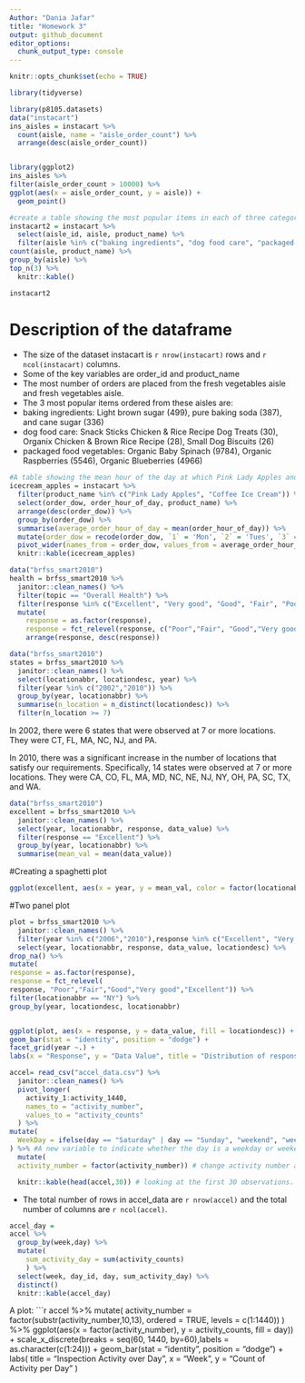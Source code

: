 ```yaml
---
Author: "Dania Jafar"
title: "Homework 3"
output: github_document
editor_options: 
  chunk_output_type: console
---
```


```r
knitr::opts_chunk$set(echo = TRUE)

library(tidyverse)
```

```r
library(p8105.datasets)
data("instacart")
ins_aisles = instacart %>% 
  count(aisle, name = "aisle_order_count") %>% 
  arrange(desc(aisle_order_count))


library(ggplot2)
ins_aisles %>% 
filter(aisle_order_count > 10000) %>% 
ggplot(aes(x = aisle_order_count, y = aisle)) + 
  geom_point()

#create a table showing the most popular items in each of three categories
instacart2 = instacart %>% 
  select(aisle_id, aisle, product_name) %>% 
  filter(aisle %in% c("baking ingredients", "dog food care", "packaged vegetables fruits")) %>% 
count(aisle, product_name) %>% 
group_by(aisle) %>% 
top_n(3) %>% 
  knitr::kable()

instacart2
```

# Description of the dataframe 

* The size of the dataset instacart is `r nrow(instacart)` rows and `r ncol(instacart)` columns.
* Some of the key variables are order_id and product_name
* The most number of orders are placed from the fresh vegetables aisle and fresh vegetables aisle. 
* The 3 most popular items ordered from these aisles are: 
* baking ingredients: Light brown sugar (499), pure baking soda (387), and cane sugar (336)
* dog food care: Snack Sticks Chicken & Rice Recipe Dog Treats (30), Organix Chicken & Brown Rice Recipe (28), Small Dog Biscuits (26)
* packaged food vegetables: Organic Baby Spinach (9784), Organic Raspberries (5546), Organic Blueberries (4966)

```r
#A table showing the mean hour of the day at which Pink Lady Apples and Coffee Ice Cream are ordered on each day of the week
icecream_apples = instacart %>% 
  filter(product_name %in% c("Pink Lady Apples", "Coffee Ice Cream")) %>% 
  select(order_dow, order_hour_of_day, product_name) %>%
  arrange(desc(order_dow)) %>% 
  group_by(order_dow) %>% 
  summarise(average_order_hour_of_day = mean(order_hour_of_day)) %>% 
  mutate(order_dow = recode(order_dow, `1` = 'Mon', `2` = 'Tues', `3` = 'Wed', `4` = 'Thur', `5` = 'Fri', `6` = 'Sat', `0` = 'Sun')) %>% 
  pivot_wider(names_from = order_dow, values_from = average_order_hour_of_day)
  knitr::kable(icecream_apples)

```

```r

data("brfss_smart2010") 
health = brfss_smart2010 %>% 
  janitor::clean_names() %>% 
  filter(topic == "Overall Health") %>% 
  filter(response %in% c("Excellent", "Very good", "Good", "Fair", "Poor")) %>%
  mutate(
    response = as.factor(response), 
    response = fct_relevel(response, c("Poor","Fair", "Good","Very good","Excellent"))) %>% 
    arrange(response, desc(response))
```  


```r
data("brfss_smart2010") 
states = brfss_smart2010 %>% 
  janitor::clean_names() %>%
  select(locationabbr, locationdesc, year) %>% 
  filter(year %in% c("2002","2010")) %>%
  group_by(year, locationabbr) %>% 
  summarise(n_location = n_distinct(locationdesc)) %>%
  filter(n_location >= 7)
```
In 2002, there were 6 states that were observed at 7 or more locations. They were CT, FL, MA, NC, NJ, and PA. 

In 2010, there was a significant increase in the number of locations that satisfy our requirements. Specifically, 14 states were observed at 7 or more locations. They were CA, CO, FL, MA, MD, NC, NE, NJ, NY, OH, PA, SC, TX, and WA. 

```r
data("brfss_smart2010") 
excellent = brfss_smart2010 %>% 
  janitor::clean_names() %>%
  select(year, locationabbr, response, data_value) %>% 
  filter(response == "Excellent") %>%
  group_by(year, locationabbr) %>% 
  summarise(mean_val = mean(data_value)) 
```

#Creating a spaghetti plot

```r
ggplot(excellent, aes(x = year, y = mean_val, color = factor(locationabbr))) +geom_line() +theme_bw()
```

#Two panel plot

```r
plot = brfss_smart2010 %>%
  janitor::clean_names() %>%
  filter(year %in% c("2006","2010"),response %in% c("Excellent", "Very good", "Good", "Fair","Poor")) %>%
  select(year, locationabbr, response, data_value, locationdesc) %>%
drop_na() %>%
mutate(
response = as.factor(response),
response = fct_relevel(
response, "Poor","Fair","Good","Very good","Excellent")) %>%
filter(locationabbr == "NY") %>%
group_by(year, locationdesc, locationabbr)


ggplot(plot, aes(x = response, y = data_value, fill = locationdesc)) +
geom_bar(stat = "identity", position = "dodge") +
facet_grid(year ~.) +
labs(x = "Response", y = "Data Value", title = "Distribution of responses among locations in NY")
```


```r
accel= read_csv("accel_data.csv") %>% 
  janitor::clean_names() %>% 
  pivot_longer(
    activity_1:activity_1440,
    names_to = "activity_number",
    values_to = "activity_counts"
  ) %>% 
mutate(
  WeekDay = ifelse(day == "Saturday" | day == "Sunday", "weekend", "weekday")
) %>% #A new variable to indicate whether the day is a weekday or weekend 
  mutate(
  activity_number = factor(activity_number)) # change activity number as a factor

  knitr::kable(head(accel,30)) # looking at the first 30 observations. 
```

* The total number of rows in accel_data are `r nrow(accel)` and the total number of columns are `r ncol(accel)`.

```r
accel_day = 
accel %>% 
  group_by(week,day) %>%
  mutate(
    sum_activity_day = sum(activity_counts)
    ) %>% 
  select(week, day_id, day, sum_activity_day) %>% 
  distinct()
  knitr::kable(accel_day)
```


A plot:
```r
accel %>% mutate(
  activity_number = factor(substr(activity_number,10,13), ordered = TRUE, levels = c(1:1440))
  ) %>% 
  ggplot(aes(x = factor(activity_number), y = activity_counts, fill = day)) +
  scale_x_discrete(breaks = seq(60, 1440, by=60),labels = as.character(c(1:24))) +
  geom_bar(stat = "identity", position = "dodge") +
  labs(
    title = "Inspection Activity over Day",
    x = "Week",
    y = "Count of Activity per Day"
  )